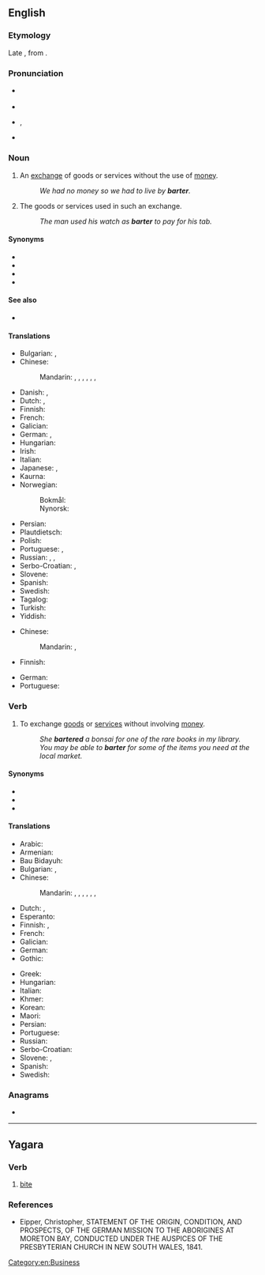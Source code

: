 {{also|Barter}}
==English==
{{wikipedia}}

===Etymology===
Late {{inh|en|enm|-}}, from  {{der|en|fro|barater}}.

===Pronunciation===
* {{a|UK}} {{IPA|en|/ˈbɑː(ɹ)tə(ɹ)/}}
* {{audio|en|LL-Q1860 (eng)-Vealhurl-barter.wav|Audio (Southern England)}}
* {{a|US}} {{enPR|bärʹtər}}, {{IPA|en|/ˈbɑɹtɚ/|[ˈbɑɹɾɚ]}}
* {{rhymes|en|ɑː(ɹ)tə(ɹ)}}

===Noun===
{{en-noun|-|s}}

# An [[exchange]] of goods or services without the use of [[money]].
#: ''We had no money so we had to live by '''barter'''.''
# The goods or services used in such an exchange.
#: ''The man used his watch as '''barter''' to pay for his tab.''

====Synonyms====
* {{l|en|quid pro quo}}
* {{l|en|swap}}
* {{l|en|swop}}
* {{l|en|trade}}

====See also====
* {{l|en|in kind|payment in kind}}

====Translations====
{{trans-top|exchange of goods or services}}
* Bulgarian: {{t+|bg|размя́на|f}}, {{t|bg|ба́ртер|m}}
* Chinese:
*: Mandarin: {{t|cmn|以物易物|tr=yǐwùyìwù|sc=Hani}}, {{t+|cmn|物物交換|sc=Hani}}, {{t+|cmn|物物交换|tr=wùwù jiāohuàn|sc=Hani}}, {{t|cmn|以物換物|sc=Hani}}, {{t|cmn|以物换物|tr=yǐwùhuànwù|sc=Hani}}, {{t|cmn|實物交易|sc=Hani}}, {{t|cmn|实物交易|tr=shíwù jiāoyì|sc=Hani}}
* Danish: {{t|da|byttehandel|c}}, {{t|da|tuskhandel|c}} {{qualifier|exchange without money}}
* Dutch: {{t+|nl|ruil|m}}, {{t+|nl|ruilhandel|m}}
* Finnish: {{t+|fi|vaihtokauppa}}
* French: {{t+|fr|troc|m}}
* Galician: {{t|gl|troco|m}}
* German: {{t+|de|Tauschhandel|m}}, {{t|de|Tauschgeschäft|n}}
* Hungarian: {{t+|hu|csere}}
* Irish: {{t|ga|malairt|f}}
* Italian: {{t+|it|baratto|m}}
* Japanese: {{t|ja|物々交換|tr=ぶつぶつこうかん, butsubutsu kōkan|sc=Jpan}}, {{t|ja|バーター|tr=bātā|sc=Jpan}}
* Kaurna: {{t|zku|wakuinya}}
* Norwegian:
*: Bokmål: {{t|nb|byttehandel|m}}
*: Nynorsk: {{t|nn|bytehandel|m}}
{{trans-mid}}
* Persian: {{t+|fa|مبادله|tr=mobâdele|sc=fa-Arab}}
* Plautdietsch: {{t|pdt|Schacha|m}}
* Polish: {{t+|pl|barter|m}}
* Portuguese: {{t+|pt|permuta}}, {{t+|pt|escambo|m}}
* Russian: {{t+|ru|ба́ртер|m|tr=bártɛr}}, {{t+|ru|товарообме́н|m}}, {{t|ru|менова́я торго́вля|f}}
* Serbo-Croatian: {{t|sh|трампа|f}}, {{t+|sh|trampa|f}}
* Slovene: {{t|sl|blagovna menjava|f}}
* Spanish: {{t+|es|trueque}}
* Swedish: {{t+|sv|byteshandel|c}}
* Tagalog: {{t|tl|tuwayan}}
* Turkish: {{t+|tr|takas}}
* Yiddish: {{t|yi|אױסבײַט|m}}
{{trans-bottom}}

{{trans-top|goods or services}}
* Chinese:
*: Mandarin: {{t+|cmn|易貨貿易}}, {{t+|cmn|易货贸易|tr=yìhuò màoyì}}
* Finnish: {{t+|fi|vaihtokauppa}}
{{trans-mid}}
* German: {{t+|de|Tauschware|f}}
* Portuguese: {{t-needed|pt}}
{{trans-bottom}}

===Verb===
{{en-verb}}

# {{lb|en|transitive|intransitive}} To exchange [[goods]] or [[services]] without involving [[money]].
#: ''She '''bartered''' a bonsai for one of the rare books in my library.''
#: ''You may be able to '''barter''' for some of the items you need at the local market.''

====Synonyms====
* {{l|en|swap}}
* {{l|en|swop}}
* {{l|en|trade}}

====Translations====
{{trans-top|exchange goods or services without involving money}}
* Arabic: {{t|ar|قايض}}
* Armenian: {{t-needed|hy}}
* Bau Bidayuh: {{t|sne|sami'}}
* Bulgarian: {{t+|bg|разменям}}, {{t|bg|правя бартер}}
* Chinese:
*: Mandarin: {{t|cmn|以物易物|tr=yǐwùyìwù|sc=Hani}}, {{t+|cmn|物物交換|sc=Hani}}, {{t+|cmn|物物交换|tr=wùwù jiāohuàn|sc=Hani}}, {{t|cmn|以物換物|sc=Hani}}, {{t|cmn|以物换物|tr=yǐwùhuànwù|sc=Hani}}, {{t|cmn|實物交易|sc=Hani}}, {{t|cmn|实物交易|tr=shíwù jiāoyì|sc=Hani}}
* Dutch: {{t+|nl|ruilen}}, {{t|nl|ruilebuiten}}
* Esperanto: {{t-needed|eo}}
* Finnish: {{t|fi|tehdä vaihtokauppa}}, {{t+|fi|vaihtaa}}
* French: {{t+|fr|troquer}}
* Galician: {{t|gl|trocar}}
* German: {{t+|de|tauschen}}
* Gothic: {{t|got|𐌺𐌰𐌿𐍀𐍉𐌽}}
{{trans-mid}}
* Greek: {{t+|el|ανταλλάσσω}}
* Hungarian: {{t+|hu|elcserél}}
* Italian: {{t+|it|barattare}}
* Khmer: {{t-needed|km}}
* Korean: {{t-needed|ko}}
* Maori: {{t|mi|tauhokohoko}}
* Persian: {{t+|fa|مبادله کردن|tr=mobâdele kardan|sc=fa-Arab}}
* Portuguese: {{t+|pt|trocar}}
* Russian: {{t|ru|проводи́ть ба́ртерные сде́лки|tr=provodítʹ bártɛrnyje sdélki}}
* Serbo-Croatian: {{t+|sh|trampiti}}
* Slovene: {{t|sl|menjati}}, {{t|sl|trgovati}}
* Spanish: {{t+|es|trocar}}
* Swedish: {{t|sv|idka byteshandel}}
{{trans-bottom}}

===Anagrams===
* {{anagrams|en|a=aberrt|Barret|Traber|barret}}

[[Category:en:Business]]

----

==Yagara==

===Verb===
{{head|1=yxg|2=verb}}

# [[bite]]

===References===
* Eipper, Christopher, STATEMENT OF THE ORIGIN, CONDITION, AND PROSPECTS, OF THE GERMAN MISSION TO THE ABORIGINES AT MORETON BAY, CONDUCTED UNDER THE AUSPICES OF THE PRESBYTERIAN CHURCH IN NEW SOUTH WALES, 1841.